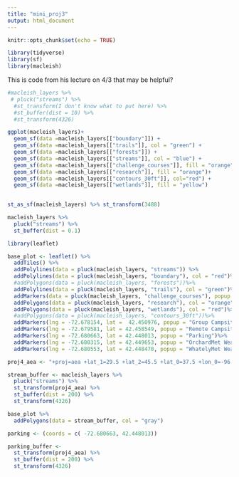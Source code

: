 ```yaml
---
title: "mini_proj3"
output: html_document
---
```


```r
knitr::opts_chunk$set(echo = TRUE)
```

```r
library(tidyverse)
library(sf)
library(macleish)

```

This is code from his lecture on 4/3 that may be helpful?
```r


#macleish_layers %>%
 # pluck("streams") %>%
  #st_transform(I don't know what to put here) %>%
  #st_buffer(dist = 10) %>%
  #st_transform(4326)
```

```r
ggplot(macleish_layers)+
  geom_sf(data =macleish_layers[["boundary"]]) +
  geom_sf(data =macleish_layers[["trails"]], col = "green") +
  geom_sf(data =macleish_layers[["forests"]]) +
  geom_sf(data =macleish_layers[["streams"]], col = "blue") + 
  geom_sf(data =macleish_layers[["challenge_courses"]], fill = "orange") + 
  geom_sf(data =macleish_layers[["research"]], fill = "orange")+
  geom_sf(data =macleish_layers[["contours_30ft"]], col="red") + 
  geom_sf(data =macleish_layers[["wetlands"]], fill = "yellow") 
  
```


```r


st_as_sf(macleish_layers) %>% st_transform(3488)

macleish_layers %>%
  pluck("streams") %>%
  st_buffer(dist = 0.1)
```


```r
library(leaflet)

base_plot <- leaflet() %>%
  addTiles() %>%
  addPolylines(data = pluck(macleish_layers, "streams")) %>%
  addPolylines(data = pluck(macleish_layers, "boundary"), col = "red")%>%
  #addPolygons(data = pluck(macleish_layers, "forests"))%>%
  addPolylines(data = pluck(macleish_layers, "trails"), col = "green")%>%
  addMarkers(data = pluck(macleish_layers, "challenge_courses"), popup = ~cmt)%>%
  addPolygons(data = pluck(macleish_layers, "research"), col = "orange")%>%
  addPolygons(data = pluck(macleish_layers, "wetlands"), col = "red")%>%
  #addPolygons(data = pluck(macleish_layers, "contours_30ft"))%>%
  addMarkers(lng = -72.678154, lat =  42.450976, popup = "Group Campsite") %>%
  addMarkers(lng = -72.679581, lat = 42.458549, popup = "Remote Campsite") %>%
  addMarkers(lng = -72.680663, lat = 42.448013, popup = "Parking")%>%
  addMarkers(lng = -72.680315, lat = 42.449653, popup = "OrchardMet Weather Station")%>%
  addMarkers(lng = -72.680553, lat = 42.448470, popup = "WhatelyMet Weather Station")

```

```r
proj4_aea <- "+proj=aea +lat_1=29.5 +lat_2=45.5 +lat_0=37.5 +lon_0=-96 +x_0=0 +y_0=0 +ellps=GRS80 +datum=NAD83 +units=m +no_defs"


```

```r
stream_buffer <- macleish_layers %>%
  pluck("streams") %>%
  st_transform(proj4_aea) %>%
  st_buffer(dist = 200) %>%
  st_transform(4326)

```


```r
base_plot %>%
  addPolygons(data = stream_buffer, col = "gray")
```

```r
parking <- (coords = c( -72.680663, 42.448013))

```


```r
parking_buffer <- 
  st_transform(proj4_aea) %>%
  st_buffer(dist = 200) %>%
  st_transform(4326)
```


